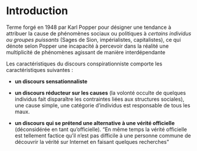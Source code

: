 # Introduction

Terme forgé en 1948 par Karl Popper pour désigner une tendance à attribuer la cause de phénomènes sociaux ou politiques à *certains individus ou groupes puissants* (Sages de Sion, impérialistes, capitalistes), ce qui dénote selon Popper une incapacité à percevoir dans la réalité une multiplicité de phénomènes agissant de manière interdépendante

Les caractéristiques du discours conspirationniste comporte les caractéristiques suivantes : 

- **un discours sensationnaliste**

- **un discours réducteur sur les causes** (la volonté occulte de quelques individus fait disparaître les contraintes liées aux structures sociales), une cause simple, une catégorie d'individus est responsable de tous les maux.

- **un discours qui se prétend une alternative à une vérité officielle** (déconsidérée en tant qu'officielle). "En même temps la vérité officielle est tellement factice qu'il n'est pas difficile à une personne commune de découvrir la vérité sur Internet en faisant quelques recherches"
